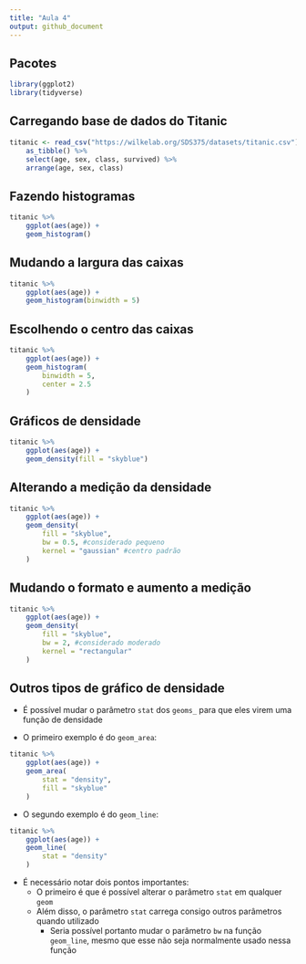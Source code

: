 ```yaml
---
title: "Aula 4"
output: github_document
---
```

## Pacotes

```r
library(ggplot2)
library(tidyverse)
```

## Carregando base de dados do Titanic

```r
titanic <- read_csv("https://wilkelab.org/SDS375/datasets/titanic.csv") %>%
    as_tibble() %>%
    select(age, sex, class, survived) %>%
    arrange(age, sex, class)
```

## Fazendo histogramas

```r
titanic %>% 
    ggplot(aes(age)) + 
    geom_histogram()
```
    
    
## Mudando a largura das caixas

```r
titanic %>% 
    ggplot(aes(age)) +
    geom_histogram(binwidth = 5)

```

## Escolhendo o centro das caixas

```r
titanic %>% 
    ggplot(aes(age)) +
    geom_histogram(
        binwidth = 5,
        center = 2.5
    )
```

## Gráficos de densidade

```r
titanic %>% 
    ggplot(aes(age)) +
    geom_density(fill = "skyblue")
```

## Alterando a medição da densidade

```r
titanic %>% 
    ggplot(aes(age)) +
    geom_density(
        fill = "skyblue",
        bw = 0.5, #considerado pequeno
        kernel = "gaussian" #centro padrão
    )

```

## Mudando o formato e aumento a medição

```r
titanic %>% 
    ggplot(aes(age)) +
    geom_density(
        fill = "skyblue",
        bw = 2, #considerado moderado
        kernel = "rectangular"
    )
```

## Outros tipos de gráfico de densidade

- É possível mudar o parâmetro `stat` dos `geoms_` para que eles virem uma função
de densidade

- O primeiro exemplo é do `geom_area`:

```r
titanic %>% 
    ggplot(aes(age)) +
    geom_area(
        stat = "density",
        fill = "skyblue"
    )
```

- O segundo exemplo é do `geom_line`:

```r
titanic %>% 
    ggplot(aes(age)) + 
    geom_line(
        stat = "density"
    )
```

- É necessário notar dois pontos importantes:
    - O primeiro é que é possível alterar o parâmetro `stat` em qualquer `geom`
    - Além disso, o parâmetro `stat` carrega consigo outros parâmetros quando utilizado
        - Seria possível portanto mudar o parâmetro `bw` na função `geom_line`, mesmo
    que esse não seja normalmente usado nessa função